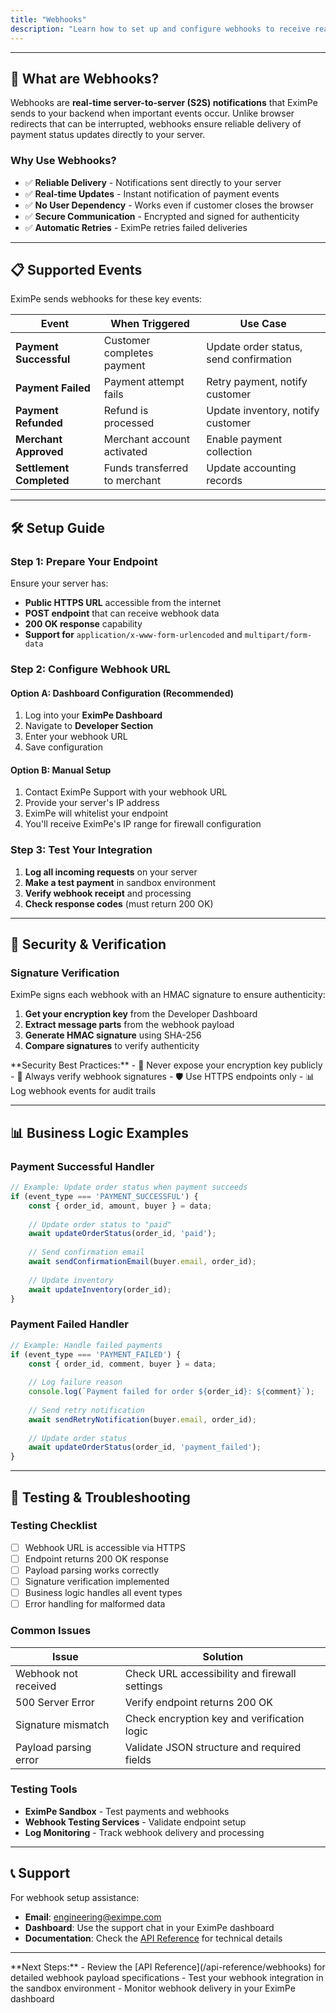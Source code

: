 ```yaml
---
title: "Webhooks"
description: "Learn how to set up and configure webhooks to receive real-time payment notifications from EximPe. This guide covers webhook setup, testing, and best practices for integration."
---
```


---

## 🎯 What are Webhooks?

Webhooks are **real-time server-to-server (S2S) notifications** that EximPe sends to your backend when important events occur. Unlike browser redirects that can be interrupted, webhooks ensure reliable delivery of payment status updates directly to your server.

### Why Use Webhooks?

- ✅ **Reliable Delivery** - Notifications sent directly to your server
- ✅ **Real-time Updates** - Instant notification of payment events
- ✅ **No User Dependency** - Works even if customer closes the browser
- ✅ **Secure Communication** - Encrypted and signed for authenticity
- ✅ **Automatic Retries** - EximPe retries failed deliveries

---

## 📋 Supported Events

EximPe sends webhooks for these key events:

| **Event** | **When Triggered** | **Use Case** |
|-----------|-------------------|--------------|
| **Payment Successful** | Customer completes payment | Update order status, send confirmation |
| **Payment Failed** | Payment attempt fails | Retry payment, notify customer |
| **Payment Refunded** | Refund is processed | Update inventory, notify customer |
| **Merchant Approved** | Merchant account activated | Enable payment collection |
| **Settlement Completed** | Funds transferred to merchant | Update accounting records |

---

## 🛠️ Setup Guide

### Step 1: Prepare Your Endpoint

Ensure your server has:
- **Public HTTPS URL** accessible from the internet
- **POST endpoint** that can receive webhook data
- **200 OK response** capability
- **Support for** `application/x-www-form-urlencoded` and `multipart/form-data`

### Step 2: Configure Webhook URL

#### Option A: Dashboard Configuration (Recommended)
1. Log into your **EximPe Dashboard**
2. Navigate to **Developer Section**
3. Enter your webhook URL
4. Save configuration

#### Option B: Manual Setup
1. Contact EximPe Support with your webhook URL
2. Provide your server's IP address
3. EximPe will whitelist your endpoint
4. You'll receive EximPe's IP range for firewall configuration

### Step 3: Test Your Integration

1. **Log all incoming requests** on your server
2. **Make a test payment** in sandbox environment
3. **Verify webhook receipt** and processing
4. **Check response codes** (must return 200 OK)

---

## 🔐 Security & Verification

### Signature Verification

EximPe signs each webhook with an HMAC signature to ensure authenticity:

1. **Get your encryption key** from the Developer Dashboard
2. **Extract message parts** from the webhook payload
3. **Generate HMAC signature** using SHA-256
4. **Compare signatures** to verify authenticity

<Warning>
**Security Best Practices:**
- 🔐 Never expose your encryption key publicly
- 📝 Always verify webhook signatures
- 🛡️ Use HTTPS endpoints only
- 📊 Log webhook events for audit trails
</Warning>

---

## 📊 Business Logic Examples

### Payment Successful Handler

```javascript
// Example: Update order status when payment succeeds
if (event_type === 'PAYMENT_SUCCESSFUL') {
    const { order_id, amount, buyer } = data;
    
    // Update order status to "paid"
    await updateOrderStatus(order_id, 'paid');
    
    // Send confirmation email
    await sendConfirmationEmail(buyer.email, order_id);
    
    // Update inventory
    await updateInventory(order_id);
}
```

### Payment Failed Handler

```javascript
// Example: Handle failed payments
if (event_type === 'PAYMENT_FAILED') {
    const { order_id, comment, buyer } = data;
    
    // Log failure reason
    console.log(`Payment failed for order ${order_id}: ${comment}`);
    
    // Send retry notification
    await sendRetryNotification(buyer.email, order_id);
    
    // Update order status
    await updateOrderStatus(order_id, 'payment_failed');
}
```

---

## 🧪 Testing & Troubleshooting

### Testing Checklist

- [ ] Webhook URL is accessible via HTTPS
- [ ] Endpoint returns 200 OK response
- [ ] Payload parsing works correctly
- [ ] Signature verification implemented
- [ ] Business logic handles all event types
- [ ] Error handling for malformed data

### Common Issues

| **Issue** | **Solution** |
|-----------|--------------|
| Webhook not received | Check URL accessibility and firewall settings |
| 500 Server Error | Verify endpoint returns 200 OK |
| Signature mismatch | Check encryption key and verification logic |
| Payload parsing error | Validate JSON structure and required fields |

### Testing Tools

- **EximPe Sandbox** - Test payments and webhooks
- **Webhook Testing Services** - Validate endpoint setup
- **Log Monitoring** - Track webhook delivery and processing

---

## 📞 Support

For webhook setup assistance:
- **Email**: [engineering@eximpe.com](mailto:engineering@eximpe.com)
- **Dashboard**: Use the support chat in your EximPe dashboard
- **Documentation**: Check the [API Reference](/api-reference/webhooks) for technical details

---

<Note>
**Next Steps:**
- Review the [API Reference](/api-reference/webhooks) for detailed webhook payload specifications
- Test your webhook integration in the sandbox environment
- Monitor webhook delivery in your EximPe dashboard
</Note>
